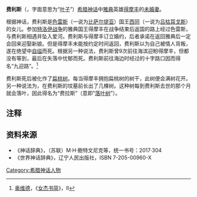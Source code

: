 '''费利斯'''（{{lang-el|Φυλλίς}}，字面意思为“[[叶子|叶子]]”）[[希腊神话|希腊神话]]中[[雅典|雅典]]英雄[[得摩丰|得摩丰]]的[[訂婚|未婚妻]]。

根据神话，费利斯是[[色雷斯|色雷斯]]（一说为[[比萨尔提亚|比萨尔提亚]]）国王[[西同|西同]]（一说为[[吕枯耳戈斯|吕枯耳戈斯]]）的女儿。参加[[特洛伊战争|特洛伊战争]]的雅典国王得摩丰在战争结束后返国的路上经过色雷斯，与费利斯相遇并坠入爱河。费利斯与得摩丰订立婚约，后者承诺在返回雅典后一定会回来迎娶新娘。但是得摩丰未能按约定时间返回，费利斯以为自己被情人背叛，遂在绝望中[[自杀|自缢]]而死。根据另一种说法，费利斯曾9次前往海滨迎盼得摩丰，但都没有等到，最后在失落中忧郁而死。费利斯前往海边时经过的十字路口因而得名“九迎路”。<ref>[[奥维德|奥维德]]，《[[女杰书简|女杰书简]]》，II</ref>

费利斯死后被化作了[[扁桃|扁桃树]]。每当得摩丰拥抱扁桃树的树干，此树便会满树花开。另一种说法为，在费利斯的坟墓前长出了几棵树。这种树每到费利斯去世的那个月就会落叶，因此得名为“费拉斯”（意即“[[落叶树|落叶树]]”）。

== 注释 ==
<references/>
== 资料来源 ==
*《神话辞典》，（苏联）M·H·鲍特文尼克等，统一书号：2017·304 
*《世界神话辞典》，辽宁人民出版社，ISBN 7-205-00960-X 
{{Authority control}}
[[Category:希腊神话人物|Category:希腊神话人物]]